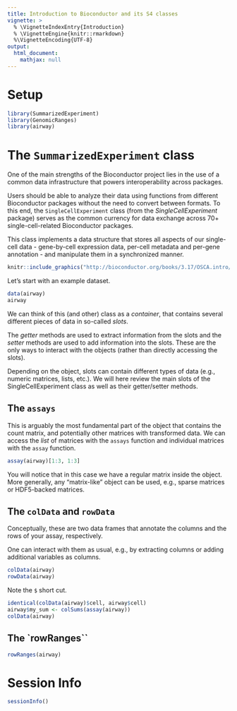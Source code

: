 ```yaml
---
title: Introduction to Bioconductor and its S4 classes
vignette: >
  % \VignetteIndexEntry{Introduction}
  % \VignetteEngine{knitr::rmarkdown}
  %\VignetteEncoding{UTF-8}
output:
  html_document:
    mathjax: null   
---
```


# Setup

```r
library(SummarizedExperiment)
library(GenomicRanges)
library(airway)
```

# The `SummarizedExperiment` class

One of the main strengths of the Bioconductor project lies in the use of a common data infrastructure that powers interoperability across packages. 

Users should be able to analyze their data using functions from different Bioconductor packages without the need to convert between formats. To this end, the `SingleCellExperiment` class (from the _SingleCellExperiment_ package) serves as the common currency for data exchange across 70+ single-cell-related Bioconductor packages.

This class implements a data structure that stores all aspects of our single-cell data - gene-by-cell expression data, per-cell metadata and per-gene annotation - and manipulate them in a synchronized manner.

```r
knitr::include_graphics("http://bioconductor.org/books/3.17/OSCA.intro/images/SingleCellExperiment.png")
```

Let's start with an example dataset.

```r
data(airway)
airway
```

We can think of this (and other) class as a _container_, that contains several different pieces of data in so-called _slots_.

The _getter_ methods are used to extract information from the slots and the _setter_ methods are used to add information into the slots. These are the only ways to interact with the objects (rather than directly accessing the slots).

Depending on the object, slots can contain different types of data (e.g., numeric matrices, lists, etc.). We will here review the main slots of the SingleCellExperiment class as well as their getter/setter methods.

## The `assays`

This is arguably the most fundamental part of the object that contains the count matrix, and potentially other matrices with transformed data. We can access the _list_ of matrices with the `assays` function and individual matrices with the `assay` function.

```r
assay(airway)[1:3, 1:3]
```

You will notice that in this case we have a regular matrix inside the object. More generally, any "matrix-like" object can be used, e.g., sparse matrices or HDF5-backed matrices.

## The `colData` and `rowData`

Conceptually, these are two data frames that annotate the columns and the rows of your assay, respectively.

One can interact with them as usual, e.g., by extracting columns or adding additional variables as columns.

```r
colData(airway)
rowData(airway)
```

Note the `$` short cut.

```r
identical(colData(airway)$cell, airway$cell)
airway$my_sum <- colSums(assay(airway))
colData(airway)
```

## The `rowRanges``

```r
rowRanges(airway)
```

# Session Info

```r
sessionInfo()
```



